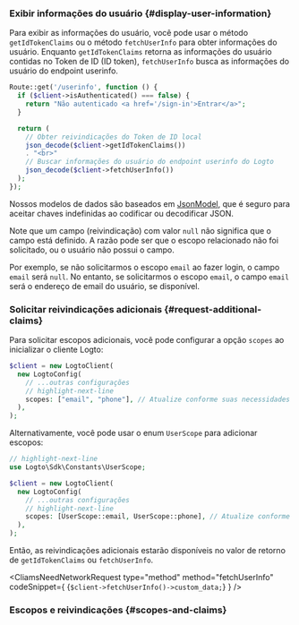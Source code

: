 

### Exibir informações do usuário \{#display-user-information}

Para exibir as informações do usuário, você pode usar o método `getIdTokenClaims` ou o método `fetchUserInfo` para obter informações do usuário. Enquanto `getIdTokenClaims` retorna as informações do usuário contidas no Token de ID (ID token), `fetchUserInfo` busca as informações do usuário do endpoint userinfo.

```php title="index.php"
Route::get('/userinfo', function () {
  if ($client->isAuthenticated() === false) {
    return "Não autenticado <a href='/sign-in'>Entrar</a>";
  }

  return (
    // Obter reivindicações do Token de ID local
    json_decode($client->getIdTokenClaims())
    . "<br>"
    // Buscar informações do usuário do endpoint userinfo do Logto
    json_decode($client->fetchUserInfo())
  );
});
```

Nossos modelos de dados são baseados em [JsonModel](https://github.com/logto-io/php/blob/master/docs/api/classes/Logto/Sdk/Models/JsonModel.md), que é seguro para aceitar chaves indefinidas ao codificar ou decodificar JSON.

Note que um campo (reivindicação) com valor `null` não significa que o campo está definido. A razão pode ser que o escopo relacionado não foi solicitado, ou o usuário não possui o campo.

Por exemplo, se não solicitarmos o escopo `email` ao fazer login, o campo `email` será `null`. No entanto, se solicitarmos o escopo `email`, o campo `email` será o endereço de email do usuário, se disponível.

### Solicitar reivindicações adicionais \{#request-additional-claims}

<FindUserInfoMissing method="getIdTokenClaims" />

<ScopesAndClaimsIntroduction />

Para solicitar escopos adicionais, você pode configurar a opção `scopes` ao inicializar o cliente Logto:

```php title="index.php"
$client = new LogtoClient(
  new LogtoConfig(
    // ...outras configurações
    // highlight-next-line
    scopes: ["email", "phone"], // Atualize conforme suas necessidades
  ),
);
```

Alternativamente, você pode usar o enum `UserScope` para adicionar escopos:

```php title="index.php"
// highlight-next-line
use Logto\Sdk\Constants\UserScope;

$client = new LogtoClient(
  new LogtoConfig(
    // ...outras configurações
    // highlight-next-line
    scopes: [UserScope::email, UserScope::phone], // Atualize conforme suas necessidades
  ),
);
```

Então, as reivindicações adicionais estarão disponíveis no valor de retorno de `getIdTokenClaims` ou `fetchUserInfo`.

<CliamsNeedNetworkRequest
  type="method"
  method="fetchUserInfo"
  codeSnippet={
    <CodeBlock
      language="php"
      title="index.php"
    >{`$client->fetchUserInfo()->custom_data;`}</CodeBlock>
  }
/>

### Escopos e reivindicações \{#scopes-and-claims}

<ScopesAndClaims />
